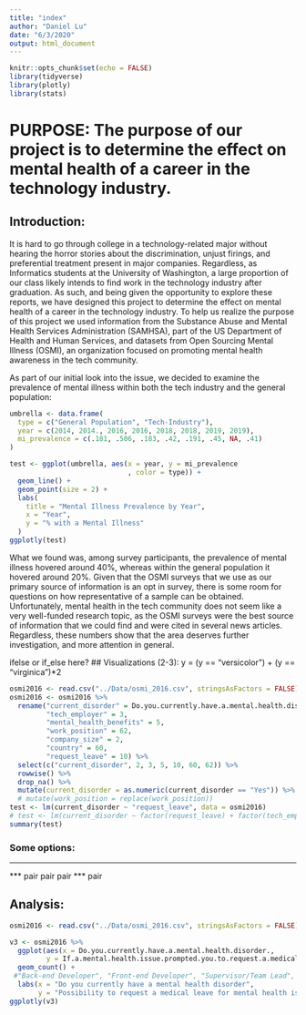 ```yaml
---
title: "index"
author: "Daniel Lu"
date: "6/3/2020"
output: html_document
---
```


```r
knitr::opts_chunk$set(echo = FALSE)
library(tidyverse)
library(plotly)
library(stats)
```

# PURPOSE: The purpose of our project is to determine the effect on mental health of a career in the technology industry.  

<!-- Remember to tailor your resource to a specific target audience. The amount of framing you need to do for a scientific versus general audience is quite different -->


## Introduction:
It is hard to go through college in a technology-related major without hearing the horror stories about the discrimination, unjust firings, and preferential treatment present in major companies. Regardless, as Informatics students at the University of Washington, a large proportion of our class likely intends to find work in the technology industry after graduation. As such, and being given the opportunity to explore these reports, we have designed this project to determine the effect on mental health of a career in the technology industry. To help us realize the purpose of this project we used information from the Substance Abuse and Mental Health Services Administration (SAMHSA), part of the US Department of Health and Human Services, and datasets from Open Sourcing Mental Illness (OSMI), an organization focused on promoting mental health awareness in the tech community. 

As part of our initial look into the issue, we decided to examine the prevalence of mental illness within both the tech industry and the general population:

```r
umbrella <- data.frame(
  type = c("General Population", "Tech-Industry"), 
  year = c(2014, 2014., 2016, 2016, 2018, 2018, 2019, 2019), 
  mi_prevalence = c(.181, .506, .183, .42, .191, .45, NA, .41)
) 

test <- ggplot(umbrella, aes(x = year, y = mi_prevalence
                             , color = type)) +
  geom_line() +
  geom_point(size = 2) +
  labs(
    title = "Mental Illness Prevalence by Year",
    x = "Year",
    y = "% with a Mental Illness"
  )
ggplotly(test)

```

What we found was, among survey participants, the prevalence of mental illness hovered around 40%, whereas within the general population it hovered around 20%. Given that the OSMI surveys that we use as our primary source of information is an opt in survey, there is some room for questions on how representative of a sample can be obtained. Unfortunately, mental health in the tech community does not seem like a very well-funded research topic, as the OSMI surveys were the best source of information that we could find and were cited in several news articles. Regardless, these numbers show that the area deserves further investigation, and more attention in general.


<!-- The purpose of your topic is clearly captured in your resource -->
ifelse or if_else here?
## Visualizations (2-3):
y = (y == "versicolor") + (y == "virginica")*2
```r
osmi2016 <- read.csv("../Data/osmi_2016.csv", stringsAsFactors = FALSE)
osmi2016 <- osmi2016 %>% 
  rename("current_disorder" = Do.you.currently.have.a.mental.health.disorder.,
         "tech_employer" = 3, 
         "mental_health_benefits" = 5, 
         "work_position" = 62, 
         "company_size" = 2, 
         "country" = 60, 
         "request_leave" = 10) %>%
  select(c("current_disorder", 2, 3, 5, 10, 60, 62)) %>% 
  rowwise() %>%
  drop_na() %>%
  mutate(current_disorder = as.numeric(current_disorder == "Yes")) %>% 
  # mutate(work_position = replace(work_position))
test <- lm(current_disorder ~ "request_leave", data = osmi2016)
# test <- lm(current_disorder ~ factor(request_leave) + factor(tech_employer) + factor(company_size) + factor(mental_health_benefits), data = osmi2016)
summary(test)
```

<!-- Quantitative questions are clearly and concisely explained with thoughtful text and compelling visuals -->
<!-- A nuanced understanding of the important features of the dataset and topic is demonstrated. -->

### Some options: 
<!-- Could throw in a linear regression model here to see how the likelihood of mental illness depends on different features  --> ***
<!-- Plot mental illness counts in the tech industry against different potential risk factors --> *** pair
<!-- Mental Illness in men vs women --> pair
<!-- How are companies handling it? Company support? --> pair
<!-- DALYs for known mental illnesses in tech? --> ***
<!-- Location-Based trends? --> pair

## Analysis:

<!-- Methods and results of your analysis are clear -->


```r
osmi2016 <- read.csv("../Data/osmi_2016.csv", stringsAsFactors = FALSE)

v3 <- osmi2016 %>%
  ggplot(aes(x = Do.you.currently.have.a.mental.health.disorder.,
         y = If.a.mental.health.issue.prompted.you.to.request.a.medical.leave.from.work..asking.for.that.leave.would.be., fill = Do.you.currently.have.a.mental.health.disorder.)) +
  geom_count() +
 #"Back-end Developer", "Front-end Developer", "Supervisor/Team Lead", "DevOps/SysAdmin", "Multiple Roles", "Executive Leadership" I wanted to facet these positions into the graph but couldn't get it to work
  labs(x = "Do you currently have a mental health disorder",
       y = "Possibility to request a medical leave for mental health issue")
ggplotly(v3)
```


